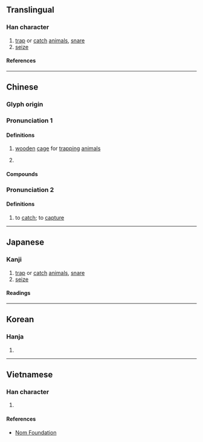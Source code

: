 {{character info}}
==Translingual==

===Han character===
{{Han char|rn=64|rad=手|as=14|sn=17|four=54041|canj=QTOE|ids=⿰扌蒦}}

# [[trap]] or [[catch]] [[animal]]s, [[snare]]
# [[seize]]

====References====
{{Han ref|kx=0460.230|dkj=12876|dj=0809.110|hdz=31966.130|uh=64ED}}

----

==Chinese==
{{zh-forms|s=擭}}

===Glyph origin===
{{Han etym}}

===Pronunciation 1===
{{zh-pron
|m=huò,hù
|c=wok6
|mc=2+1
|oc=1,2+1
|cat=n
}}

====Definitions====
{{zh-hanzi}}

# {{lb|zh|archaic}} [[wooden]] [[cage]] for [[trap]]ping [[animal]]s
# {{zh-alt-form|濩}}

====Compounds====
{{zh-der|罟擭}}

===Pronunciation 2===
{{zh-pron
|m=wò
|c=
|mc=3
|oc=2,3
|cat=v
}}

====Definitions====
{{zh-hanzi}}

# {{lb|zh|obsolete}} to [[catch]]; to [[capture]]

----

==Japanese==

===Kanji===
{{ja-kanji|grade=|rs=手14}}

# [[trap]] or [[catch]] [[animal]]s, [[snare]]
# [[seize]]

====Readings====
{{ja-readings
|on=わく, こ, かく, か, こく
|kun=あ-げる, あ-がる
}}

----

==Korean==

===Hanja===
{{ko-hanja|화}}

# {{rfdef|ko|sort=手14}}

----

==Vietnamese==

===Han character===
{{vi-readings|rs=手14|reading=[[quặc]], [[hoạch]]}}

# {{rfdef|vi|sort=手14}}

====References====
* [http://nomfoundation.org/common/nom_details.php?codepoint=64ed Nom Foundation]